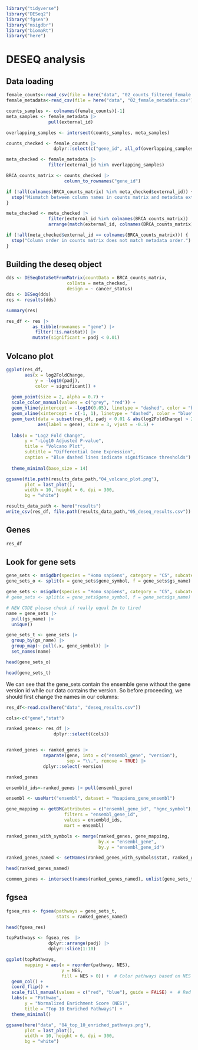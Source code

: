 ```r
library("tidyverse")
library("DESeq2")
library("fgsea")
library("msigdbr")
library("biomaRt")
library("here")

```

# DESEQ analysis

## Data loading

```r

female_counts<-read_csv(file = here("data", "02_counts_filtered_female.csv"))
female_metadata<-read_csv(file = here("data", "02_female_metadata.csv"))

```

```r

counts_samples <- colnames(female_counts)[-1]  
meta_samples <- female_metadata |> 
                pull(external_id)

overlapping_samples <- intersect(counts_samples, meta_samples)

counts_checked <- female_counts |> 
                  dplyr::select(c("gene_id", all_of(overlapping_samples)))  

meta_checked <- female_metadata |>
                filter(external_id %in% overlapping_samples)

BRCA_counts_matrix <- counts_checked |> 
                      column_to_rownames("gene_id")

if (!all(colnames(BRCA_counts_matrix) %in% meta_checked$external_id)) {
  stop("Mismatch between column names in counts matrix and metadata external IDs.")
}

meta_checked <- meta_checked |>
                filter(external_id %in% colnames(BRCA_counts_matrix)) |>
                arrange(match(external_id, colnames(BRCA_counts_matrix)))

if (!all(meta_checked$external_id == colnames(BRCA_counts_matrix))) {
  stop("Column order in counts matrix does not match metadata order.")
}


```

## Building the deseq object

```r
dds <- DESeqDataSetFromMatrix(countData = BRCA_counts_matrix,
                       colData = meta_checked,
                       design = ~ cancer_status)
dds <- DESeq(dds)
res <- results(dds)

```

```r
summary(res)

```

```r
res_df <- res |>
          as_tibble(rownames = "gene") |>  
           filter(!is.na(stat)) |> 
          mutate(significant = padj < 0.01) 
```

## Volcano plot

```r
ggplot(res_df, 
       aes(x = log2FoldChange, 
           y = -log10(padj), 
           color = significant)) +
  
  geom_point(size = 2, alpha = 0.7) + 
  scale_color_manual(values = c("grey", "red")) +
  geom_hline(yintercept = -log10(0.05), linetype = "dashed", color = "blue") +
  geom_vline(xintercept = c(-1, 1), linetype = "dashed", color = "blue") +
  geom_text(data = subset(res_df, padj < 0.01 & abs(log2FoldChange) > 2), 
            aes(label = gene), size = 3, vjust = -0.5) +
  
  labs(x = "Log2 Fold Change", 
       y = "-Log10 Adjusted P-value", 
       title = "Volcano Plot",
       subtitle = "Differential Gene Expression",
       caption = "Blue dashed lines indicate significance thresholds") + 
  
  theme_minimal(base_size = 14) 

ggsave(file.path(results_data_path,"04_volcano_plot.png"), 
       plot = last_plot(), 
       width = 10, height = 6, dpi = 300,
       bg = "white")
```

```r

results_data_path <- here("results")
write_csv(res_df, file.path(results_data_path,"05_deseq_results.csv"))

```

## Genes

```r
res_df
```


## Look for gene sets

```r
gene_sets <- msigdbr(species = "Homo sapiens", category = "C5", subcategory = "BP")
gene_sets_o <- split(x = gene_sets$gene_symbol, f = gene_sets$gs_name)
```

```r
gene_sets <- msigdbr(species = "Homo sapiens", category = "C5", subcategory = "BP")
# gene_sets <- split(x = gene_sets$gene_symbol, f = gene_sets$gs_name)
```

```r
# NEW CODE please check if really equal Im to tired
name = gene_sets |>
  pull(gs_name) |>
  unique()

gene_sets_t <- gene_sets |>
  group_by(gs_name) |>
  group_map(~ pull(.x, gene_symbol)) |>
  set_names(name)
```

```r
head(gene_sets_o)

head(gene_sets_t)
```
We can see that the gene_sets contain the ensemble gene without the gene version id while our data contains the version. So before proceeding, we should first change the names in our columns:

```r

res_df<-read.csv(here("data", "deseq_results.csv"))

cols<-c("gene","stat")

ranked_genes<- res_df |> 
                  dplyr::select((cols))


ranked_genes <- ranked_genes |> 
              separate(gene, into = c("ensembl_gene", "version"), 
                       sep = "\\.", remove = TRUE) |> 
              dplyr::select(-version)

ranked_genes

```

```r

ensembld_ids<-ranked_genes |> pull(ensembl_gene)

ensembl <- useMart("ensembl", dataset = "hsapiens_gene_ensembl")

gene_mapping <- getBM(attributes = c("ensembl_gene_id", "hgnc_symbol"), 
                      filters = "ensembl_gene_id", 
                      values = ensembld_ids, 
                      mart = ensembl)

ranked_genes_with_symbols <- merge(ranked_genes, gene_mapping,
                                   by.x = "ensembl_gene", 
                                   by.y = "ensembl_gene_id")

ranked_genes_named <- setNames(ranked_genes_with_symbols$stat, ranked_genes_with_symbols$hgnc_symbol)

```

```r
head(ranked_genes_named)
```

```r
common_genes <- intersect(names(ranked_genes_named), unlist(gene_sets_t))

```


## fgsea

```r
fgsea_res <- fgsea(pathways = gene_sets_t,
                   stats = ranked_genes_named)

```
```r
head(fgsea_res)
```

```r
topPathways <- fgsea_res  |> 
                dplyr::arrange(padj) |> 
                dplyr::slice(1:10)  

ggplot(topPathways, 
       mapping = aes(x = reorder(pathway, NES), 
                     y = NES, 
                     fill = NES > 0)) +  # Color pathways based on NES direction
  geom_col() +
  coord_flip() +
  scale_fill_manual(values = c("red", "blue"), guide = FALSE) +  # Red for up, blue for down
  labs(x = "Pathway", 
       y = "Normalized Enrichment Score (NES)", 
       title = "Top 10 Enriched Pathways") +
  theme_minimal()

ggsave(here("data", "04_top_10_enriched_pathways.png"), 
       plot = last_plot(), 
       width = 10, height = 6, dpi = 300,
       bg = "white")
```

